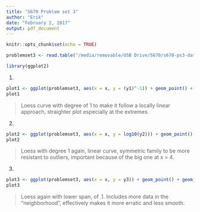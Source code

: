 ```yaml
---
title: "S670 Problem set 3"
author: "Erik"
date: "February 2, 2017"
output: pdf_document
---
```


```r
knitr::opts_chunk$set(echo = TRUE)
```

```r
problemset3 <- read.table("/media/removable/USB Drive/S670/s670-ps3-data.txt", head=TRUE)

library(ggplot2)


```


1.
```r
plot1 <- ggplot(problemset3, aes(x = x, y = (y1)^-1)) + geom_point() + geom_smooth(method.args=list(degree=1))
plot1

```
> Loess curve with degree of 1 to make it follow a locally linear approach, straighter plot especially at the extremes.


2.
```r
plot2 <- ggplot(problemset3, aes(x = x, y = log10(y2))) + geom_point() + geom_smooth(method.args=list(degree = 1, family = "symmetric"))
plot2

```
> Loess with degree 1 again, linear curve, symmetric family to be more resistant to outliers, important because of the big one at x = 4.


3.
```r
plot3 <- ggplot(problemset3, aes(x = x, y = y3)) + geom_point() + geom_smooth(span=.1)
plot3

```
> Loess again with lower span, of .1. Includes more data in the "neighborhood", effectively makes it more erratic and less smooth.
